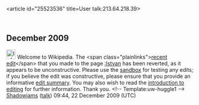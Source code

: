 <article id="25523536" title=User talk:213.64.218.39>
	<talkpage id="25523536" title="User talk:213.64.218.39">

== December 2009 ==

[[Image:Information.png|25px]] Welcome to Wikipedia. The &lt;span class=&quot;plainlinks&quot;&gt;[http://en.wikipedia.org/wiki/Istvan?diff=333226580 recent edit]&lt;/span&gt; that you made to the page [[:Istvan]] has been reverted, as it appears to be unconstructive. Please use the [[Wikipedia:Sandbox|sandbox]] for testing any edits; if you believe the edit was constructive, please ensure that you provide an informative [[Help:Edit summary|edit summary]]. You may also wish to read the [[Wikipedia:Introduction|introduction to editing]] for further information. Thank you. &lt;!-- Template:uw-huggle1 --&gt; [[User:Shadowjams|Shadowjams]] ([[User talk:Shadowjams|talk]]) 09:44, 22 December 2009 (UTC)
	</talkpage>
</article>